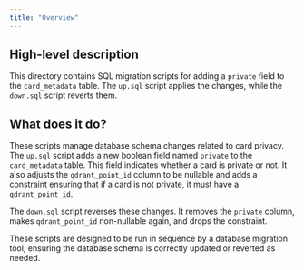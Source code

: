 ```yaml
---
title: "Overview"
---
```


## High-level description
This directory contains SQL migration scripts for adding a `private` field to the `card_metadata` table. The `up.sql` script applies the changes, while the `down.sql` script reverts them.

## What does it do?
These scripts manage database schema changes related to card privacy. The `up.sql` script adds a new boolean field named `private` to the `card_metadata` table. This field indicates whether a card is private or not. It also adjusts the `qdrant_point_id` column to be nullable and adds a constraint ensuring that if a card is not private, it must have a `qdrant_point_id`.

The `down.sql` script reverses these changes. It removes the `private` column, makes `qdrant_point_id` non-nullable again, and drops the constraint. 

These scripts are designed to be run in sequence by a database migration tool, ensuring the database schema is correctly updated or reverted as needed.
